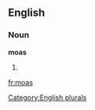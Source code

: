 ==English==

===Noun===
'''moas'''

# {{plural of|[[moa]]}}

[[Category:English plurals]]

[[fr:moas]]